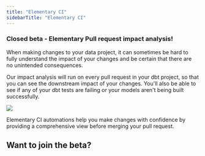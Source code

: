 ```yaml
---
title: "Elementary CI"
sidebarTitle: "Elementary CI"
---
```


<Snippet file="cloud/cloud-feature-tag.mdx" />

### Closed beta - Elementary Pull request impact analysis!

When making changes to your data project, it can sometimes be hard to fully understand the impact of your changes and be certain that there are no unintended consequences.

Our impact analysis will run on every pull request in your dbt project, so that you can see the downstream impact of your changes.
You'll also be able to see if any of your dbt tests are failing or your models aren't being built successfully.

![](/pics/cloud/pr_impact_example.png)

Elementary CI automations help you make changes with confidence by providing a comprehensive view before merging your pull request.

## Want to join the beta?

<Card title="Schedule a call" href="https://meetings-eu1.hubspot.com/joost-boonzajer-flaes/intro-call-docs" />

<Card title="Reach out to us on Slack" href="https://elementary-data.com/community" />